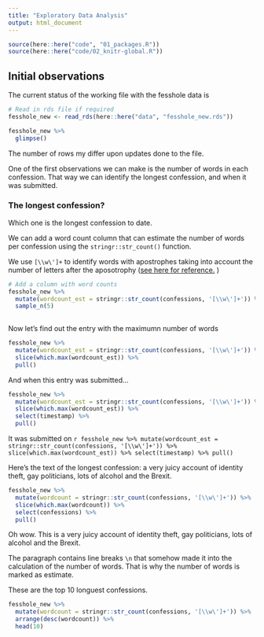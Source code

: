 ```yaml
---
title: "Exploratory Data Analysis"
output: html_document
---
```


```r
source(here::here("code", "01_packages.R"))
source(here::here("code/02_knitr-global.R"))
```

## Initial observations


The current status of the working file with the fesshole data is

```r
# Read in rds file if required
fesshole_new <- read_rds(here::here("data", "fesshole_new.rds"))
```

```r
fesshole_new %>% 
  glimpse()
```

The number of rows my differ upon updates done to the file.

One of the first observations we can make is the number of words in each confession.  That way we
can identify the longest confession, and when it was submitted.

### The longest confession?

Which one is the longest confession to date.

We can add a word count column that can estimate the number of words per confession using the
`stringr::str_count()` function.

We use `[\\w\']+` to identify words with apostrophes taking into account the number of letters 
after the aposotrophy ([see here for reference.](https://stackoverflow.com/questions/8920145/count-the-number-of-all-words-in-a-string) )

```r
# Add a column with word counts
fesshole_new %>% 
  mutate(wordcount_est = stringr::str_count(confessions, '[\\w\']+')) %>% 
  sample_n(5)
  
```


Now let's find out the entry with the maximumn number of words

```r
fesshole_new %>% 
  mutate(wordcount_est = stringr::str_count(confessions, '[\\w\']+')) %>% 
  slice(which.max(wordcount_est)) %>% 
  pull()
```

And when this entry was submitted...


```r
fesshole_new %>% 
  mutate(wordcount_est = stringr::str_count(confessions, '[\\w\']+')) %>% 
  slice(which.max(wordcount_est)) %>% 
  select(timestamp) %>% 
  pull()

```

It was submitted on `r fesshole_new %>% mutate(wordcount_est = stringr::str_count(confessions, '[\\w\']+')) %>% slice(which.max(wordcount_est)) %>% select(timestamp) %>% pull()`

Here's the text of the longest confession: a very juicy account of identity theft, gay politicians, lots of alcohol and the Brexit.

```r
fesshole_new %>% 
  mutate(wordcount = stringr::str_count(confessions, '[\\w\']+')) %>% 
  slice(which.max(wordcount)) %>% 
  select(confessions) %>% 
  pull()

```

Oh wow. This is a very juicy account of identity theft, gay politicians, lots of alcohol and the Brexit.

The paragraph contains line breaks `\n` that somehow made it into the calculation of the number of words.
That is why the number of words is marked as estimate.

These are the top 10 longuest confessions.

```r
fesshole_new %>% 
  mutate(wordcount = stringr::str_count(confessions, '[\\w\']+')) %>% 
  arrange(desc(wordcount)) %>% 
  head(10)
```










